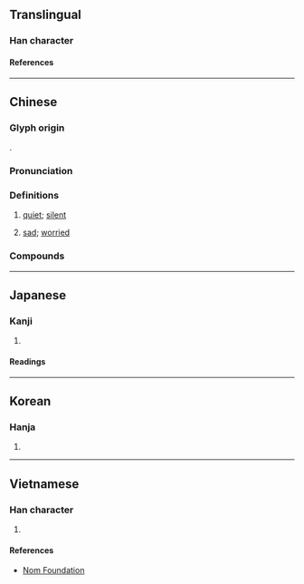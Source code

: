 {{character info}}
==Translingual==

===Han character===
{{Han char|rn=61|rad=心|as=07|sn=10|four=99027|canj=PFB|ids=⿰忄肖}}

====References====
{{Han ref|kx=0386.240|dkj=10627|dj=0718.240|hdz=42303.130|uh=6084}}

----

==Chinese==
{{zh-forms|s=悄}}

===Glyph origin===
{{Han etym}}
{{Han compound|心|alt1=忄|肖|ls=psc|c1=s|t1=heart|c2=p}}.

===Pronunciation===
{{zh-pron
|m=qiāo,qiǎo,1nb=colloquial in Mainland,2nb=literary in Mainland,2nc=standard in Taiwan
|c=ciu2,ciu5,ciu3
|h=pfs=
|md=chiēu
|mn=chhiáu
|mn-t=ciou2/ciao2
|mn-t_note=ciou2 - Chaozhou, Chenghai; ciao2 - Shantou, Chaoyang, Jieyang, Raoping
|w=2qiau
|mc=y
|oc=y
|cat=a
}}

===Definitions===
{{zh-hanzi}}

# [[quiet]]; [[silent]]
#: {{zh-x|悄悄|quiet}}
# {{lb|zh|literary}} [[sad]]; [[worried]]

===Compounds===
{{zh-der|悄悄的|悄愴|悄似|悄冥冥|悄悄話|人心悄悄|憂心悄悄|悄悄蹙蹙|悄聲|悄悄冥冥|悄悄|啞默悄靜|悄然|波波悄悄|靜悄|靜悄悄}}

----

==Japanese==

===Kanji===
{{ja-kanji|grade=|rs=心07}}

# {{rfdef|ja|sort=心07}}

====Readings====
{{ja-readings
|goon=しょう<せう
|kanon=しょう<せう
|kun=うれ-える
}}

----

==Korean==

===Hanja===
{{ko-hanja|초}}

# {{rfdef|ko|sort=心07}}

----

==Vietnamese==

===Han character===
{{vi-readings|rs=心07|reading=[[tiếu]], [[tiêu]], [[tẹo]], [[tiễu]], [[tịu]]}}

# {{rfdef|vi|sort=心07}}

====References====
* [http://nomfoundation.org/common/nom_details.php?codepoint=6084 Nom Foundation]